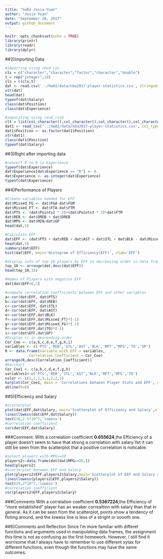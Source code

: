 ```yaml
---
title: "hw02-Josia-Yuan"
author: "Josia Yuan"
date: "September 28, 2017"
output: github_document
---
```


```r
knitr::opts_chunk$set(echo = TRUE)
library(printr)
library(readr)
library(dplyr)
```

##2)Importing Data

```r
#importing using read.csv
cls = c("character","character","factor","character","double")
t = rep("integer",19)
cls = c(cls,t)
dat <- read.csv('../hw02/data/nba2017-player-statistics.csv', stringsAsFactors = FALSE, colClasses = cls)
str(dat)
head(dat)
typeof(dat$Salary)
class(dat$Position)
class(dat$Experience)
```

```r
#imporiting using read_cvs9
clt = list(col_character(),col_character(),col_character(),col_character(),col_double(), col_integer(), col_integer(),col_integer(),col_integer(), col_integer(), col_integer(),col_integer(),col_integer(), col_integer(), col_integer(),col_integer(),col_integer(), col_integer(), col_integer(),col_integer(),col_integer(), col_integer(), col_integer(),col_integer())
dat1 <- read_csv('../hw02/data/nba2017-player-statistics.csv', col_types = clt)
dat1$Position <- as.factor(dat1$Position)
str(dat1)
class(dat1$Position)
typeof(dat$Salary)
```

##3)Right after importing data

```r
#convert R to 0 in Experience
typeof(dat$Experience)
dat$Experience[dat$Experience == "R"] <- 0
dat$Experience <- as.integer(dat$Experience)
typeof(dat$Experience)
```


##4)Performance of Players

```r
#Create variables needed for EFF
dat$Missed_FG <- dat$FGA-dat$FGM
dat$Missed_FT <- dat$FTA-dat$FTM
dat$PTS <- (dat$Points2 * 2)+(dat$Points3 * 3)+dat$FTM
dat$REB <- dat$OREB + dat$DREB
dat$MPG <- dat$MIN/dat$GP
head(dat,5)
```


```r
#Calculate EFF
dat$EFF <- (dat$PTS + dat$REB + dat$AST + dat$STL + dat$BLK - dat$Missed_FG - dat$Missed_FT - dat$TO)/dat$GP
head(dat,5)
summary(dat$EFF)
hist(dat$EFF, main='Histogram of Efficiency(EFF)', xlab='EFF')
```



```r
#display info of top-10 players by EFF in decreasing order in data frame
top_10 <- arrange(dat,desc(dat$EFF))
head(top_10,10)

#Names of Players with negative EFF
dat[dat$EFF<0,1]

#compute correlation coefficients between EFF and other variables
a<-cor(dat$EFF, dat$PTS)
b<-cor(dat$EFF, dat$REB)
c<-cor(dat$EFF, dat$STL)
d<-cor(dat$EFF, dat$AST)
e<-cor(dat$EFF,dat$BLK)
f<-cor(dat$EFF,dat$Missed_FT)*(-1)
g<-cor(dat$EFF,dat$Missed_FG)*(-1)
h<-cor(dat$EFF,dat$TO)*(-1)
i<-cor(dat$EFF,dat$GP)
#Display cc in descending order
Cor_Coe <- c(a,b,c,d,e,f,g,h,i)
variables <- c('PTS','REB','STL','AST','BLK','MFT','MFG','TO','GP')
R <- data.frame(Variable_with_EFF = variables,
           Correlation_Coefficient = Cor_Coe)
arrange(R,desc(Correlation_Coefficient))
#barchart
Cor_Coe1 <- c(a,b,c,d,e,f,g,h)
variables1<-c('PTS','REB','STL','AST','BLK','MFT','MFG','TO')
color <- c(1,1,1,1,1,2,2,2)
barplot(Cor_Coe1, main = 'Correlations between Player Stats and EFF', names.arg = variables1, ylim = c(-1,1),col=color)
abline(h=0)
```

##5)Efficiency and Salary

```r
#scatterplot
plot(dat$EFF,dat$Salary, main='Scatterplot of Efficiency and Salary',xlab='EFF',ylab='Salary')
lines(lowess(dat$EFF,dat$Salary))
text(28,2.5*10^7,'lowess')
#correlation coefficient
cor(dat$EFF,dat$Salary)
```

###Comment:
With a correlation coefficient **0.655624**,the Efficiency of a player doesn't seem to have that strong a correlation with salary.Yet it can still be seen from the scatterplot that a positive correlation is noticable.

```r
#select players with MPG>=20
players2<-data.frame(dat[dat$MPG>=20,])
head(players2)
#scatterplot between EFF and Salary
plot(players2$EFF,players2$Salary,main='Scatterplot of EEF and Salary among Players with MPG>= 20',xlab='EFF',ylab='Salary')
lines(lowess(players2$EFF,players2$Salary))
text(29,2*10^7,'lowess')
#correlation coefficient
cor(players2$EFF,players2$Salary)
```

###Comments
With a correlation coefficient **0.5367224**,the Efficiency of "more established" player has an weaker correaltion with salary than that in general. As it can be seen from the scatterplot, points show a tendency of floting around, and the lowess line is less of a stright or soooth one.

##6)Comments and Reflection
Since I'm more familiar with differet functions and arguments used in manipulating data frames, the assignment this time is not as confusing as the first homework. However, I still find it worrisome that I always have to remember to use different sytax for different functions, even though the functions may have the same outcomes.
